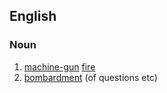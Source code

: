 ==English==

===Noun===
{{en-noun|mitragliament|m|o|i}}

# [[machine-gun]] [[fire]]
# [[bombardment]] (of questions etc)